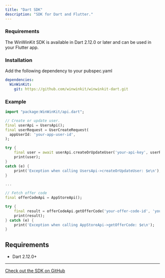 ```yaml
---
title: "Dart SDK"
description: "SDK for Dart and Flutter."
---
```



### Requirements

The WinWinKit SDK is available in Dart 2.12.0 or later and can be used in your Flutter app.

### Installation

Add the following dependency to your pubspec.yaml

```yaml
dependencies:
  WinWinKit:
    git: https://github.com/winwinkit/winwinkit-dart.git
```

### Example

```dart
import "package:WinWinKit/api.dart";

// Create or update user.
final userApi = UsersApi();
final userRequest = UserCreateRequest(
  appUserId: 'your-app-user-id',
);

try {
    final user = await userApi.createOrUpdateUser('your-api-key', userRequest);
    print(user);
}
catch (e) {
    print('Exception when calling UsersApi->createOrUpdateUser: $e\n');
}

...

// Fetch offer code
final offerCodeApi = AppStoreApi();

try {
    final result = offerCodeApi.getOfferCode('your-offer-code-id', 'your-api-key');
    print(result);
} catch (e) {
    print('Exception when calling AppStoreApi->getOfferCode: $e\n');
}
```

## Requirements

- Dart 2.12.0+

---

[Check out the SDK on GitHub](https://github.com/winwinkit/winwinkit-dart)
